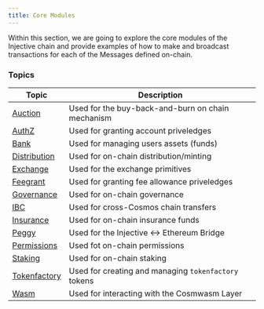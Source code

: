 ```yaml
---
title: Core Modules
---
```


Within this section, we are going to explore the core modules of the Injective chain and provide examples of how to make and broadcast transactions for each of the Messages defined on-chain.

### Topics

| Topic                            | Description                                          |
| -------------------------------- | ---------------------------------------------------- |
| [Auction](auction/)            | Used for the buy-back-and-burn on chain mechanism    |
| [AuthZ](authz/)                | Used for granting account priveledges                |
| [Bank](bank/)                  | Used for managing users assets (funds)               |
| [Distribution](distribution/)  | Used for on-chain distribution/minting               |
| [Exchange](exchange/)          | Used for the exchange primitives                     |
| [Feegrant](feegrant/)          | Used for granting fee allowance priveledges          |
| [Governance](governance/)      | Used for on-chain governance                         |
| [IBC](ibc/)                    | Used for cross-Cosmos chain transfers                |
| [Insurance](insurance/)        | Used for on-chain insurance funds                    |
| [Peggy](peggy/)                | Used for the Injective ↔ Ethereum Bridge            |
| [Permissions](permissions/)    | Used fot on-chain permissions
| [Staking](staking/)            | Used for on-chain staking                            |
| [Tokenfactory](token-factory/) | Used for creating and managing `tokenfactory` tokens |
| [Wasm](wasm/)                  | Used for interacting with the Cosmwasm Layer         |
